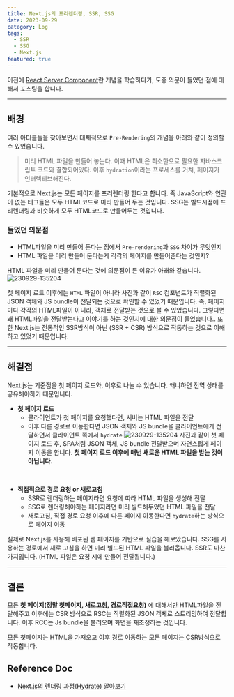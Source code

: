 ```yaml
---
title: Next.js의 프리렌더링, SSR, SSG
date: 2023-09-29
category: Log
tags:
  - SSR
  - SSG
  - Next.js
featured: true
---
```


이전에 [React Server Component](/articles/RSC-RCC)란 개념을 학습하다가, 도중 의문이 들었던 점에 대해서 포스팅을 합니다.

--- 

## 배경
여러 아티클들을 찾아보면서 대체적으로 `Pre-Rendering`의 개념을 아래와 같이 정의할 수 있었습니다.
> 미리 HTML 파일을 만들어 놓는다. 이때 HTML은 최소한으로 필요한 자바스크립트 코드와 결합되어있다. 이후 `hydration`이라는 프로세스를 거쳐, 페이지가 인터렉티브해진다.

기본적으로 Next.js는 모든 페이지를 프리렌더링 한다고 합니다.
즉 JavaScript와 연관이 없는 태그들은 모두 HTML코드로 미리 만들어 두는 것입니다.
SSG는 빌드시점에 프리렌더링과 비슷하게 모두 HTML코드로 만들어두는 것입니다.

### 들었던 의문점
- HTML파일을 미리 만들어 둔다는 점에서 `Pre-rendering`과 `SSG` 차이가 무엇인지
- HTML 파일을 미리 만들어 둔다는게 각각의 페이지를 만들어준다는 것인지?

HTML 파일을 미리 만들어 둔다는 것에 의문점이 든 이유가 아래와 같습니다.
![230929-135204](/posts/Nextjs-SSR-SSG/230929-135204.png)

첫 페이지 로드 이후에는 `HTML` 파일이 아니라 사진과 같이 `RSC` 컴포넌트가 직렬화된 JSON 객체와 JS bundle이 전달되는 것으로 확인할 수 있었기 때문입니다.
즉, 페이지마다 각각의 HTML파일이 아니라, 객체로 전달받는 것으로 볼 수 있었습니다.
그렇다면 왜 HTML파일을 전달받는다고 이야기를 하는 것인지에 대한 의문점이 들었습니다..
또한 Next.js는 전통적인 SSR방식이 아닌 (SSR + CSR) 방식으로 작동하는 것으로 이해하고 있었기 때문입니다.

---

## 해결점
Next.js는 기준점을 첫 페이지 로드와, 이후로 나눌 수 있습니다.
왜냐하면 전역 상태를 공유해야하기 때문입니다.

- **첫 페이지 로드**
  - 클라이언트가 첫 페이지를 요청했다면, 서버는 HTML 파일을 전달
  - 이후 다른 경로로 이동한다면 JSON 객체와 JS bundle을 클라이언트에게 전달하면서 클라이언트 쪽에서 `hydrate`
![230929-135204](/posts/Nextjs-SSR-SSG/230929-135204.png)
사진과 같이 첫 페이지 로드 후, SPA처럼 JSON 객체, JS bundle 전달받으며 자연스럽게 페이지 이동을 합니다.
**첫 페이지 로드 이후에 매번 새로운 HTML 파일을 받는 것이 아닙니다.**
<br/>

- **직접적으로 경로 요청 or 새로고침**
  - SSR로 렌더링하는 페이지라면 요청에 따라 HTML 파일을 생성해 전달
  - SSG로 렌더링해야하는 페이지라면 미리 빌드해두었던 HTML 파일을 전달
  - 새로고침, 직접 경로 요청 이후에 다른 페이지 이동한다면 `hydrate`하는 방식으로 페이지 이동

실제로 Next.js를 사용해 배포된 웹 페이지를 기반으로 실습을 해보았습니다.
SSG를 사용하는 경로에서 새로 고침을 하면 미리 빌드된 HTML 파일을 불러옵니다.
SSR도 마찬가지입니다. (HTML 파일은 요청 시에 만들어 전달됩니다.)

---

## 결론

모든 **첫 페이지(정말 첫페이지, 새로고침, 경로직접요청)** 에 대해서만 HTML파일을 전달해주고 이후에는 CSR 방식으로 RSC는 직렬화된 JSON 객체로 스트리밍하여 전달합니다. 이후 RCC는 Js bundle을 불러오며 화면을 재조정하는 것입니다.

모든 첫페이지는 HTML을 가져오고 이후 경로 이동하는 모든 페이지는 CSR방식으로 작동합니다.

## Reference Doc
- [Next.js의 렌더링 과정(Hydrate) 알아보기](https://www.howdy-mj.me/next/hydrate)



